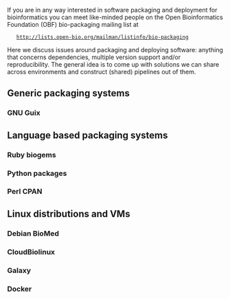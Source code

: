 If you are in any way interested in software packaging and deployment for bioinformatics you can meet like-minded people on the Open Bioinformatics Foundation (OBF) bio-packaging mailing list at

    http://lists.open-bio.org/mailman/listinfo/bio-packaging

Here we discuss issues around packaging and deploying software: anything that concerns dependencies, multiple version support and/or reproducibility. The general idea is to come up with solutions we can share across environments and construct (shared) pipelines out of them.

== Generic packaging systems ==

=== GNU Guix ===

== Language based packaging systems ==

=== Ruby biogems ===
=== Python packages ===
=== Perl CPAN ===

== Linux distributions and VMs ==

=== Debian BioMed ===
=== CloudBiolinux ===
=== Galaxy ===
=== Docker ===